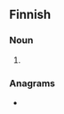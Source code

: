 ==Finnish==

===Noun===
{{head|fi|noun form}}

# {{fi-form of|case=genitive|pl=singular|aitio}}

===Anagrams===
* {{anagrams|fi|a=aiinot|Tainio}}